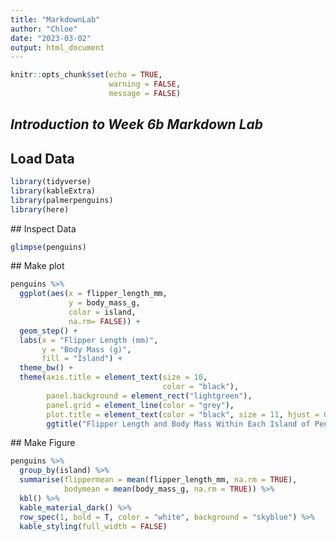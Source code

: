 ```yaml
---
title: "MarkdownLab"
author: "Chloe"
date: "2023-03-02"
output: html_document
---
```


```r
knitr::opts_chunk$set(echo = TRUE, 
                      warning = FALSE, 
                      message = FALSE)
```

## _Introduction to Week 6b Markdown Lab_

## Load Data 
```r
library(tidyverse)
library(kableExtra)
library(palmerpenguins)
library(here)
```
 
 
 ## Inspect Data 
```r
glimpse(penguins)
```
 
 ## Make plot 
```r
penguins %>% 
  ggplot(aes(x = flipper_length_mm, 
             y = body_mass_g, 
             color = island, 
             na.rm= FALSE)) + 
  geom_step() + 
  labs(x = "Flipper Length (mm)", 
       y = "Body Mass (g)", 
       fill = "Island") + 
  theme_bw() + 
  theme(axis.title = element_text(size = 10, 
                                  color = "black"),
        panel.background = element_rect("lightgreen"),
        panel.grid = element_line(color = "grey"), 
        plot.title = element_text(color = "black", size = 11, hjust = 0.5, face = "bold")) + 
        ggtitle("Flipper Length and Body Mass Within Each Island of Penguins")

```
 
 
 ## Make Figure
```r
penguins %>% 
  group_by(island) %>%
  summarise(flippermean = mean(flipper_length_mm, na.rm = TRUE), 
            bodymean = mean(body_mass_g, na.rm = TRUE)) %>%
  kbl() %>% 
  kable_material_dark() %>% 
  row_spec(1, bold = T, color = "white", background = "skyblue") %>%
  kable_styling(full_width = FALSE)
```

